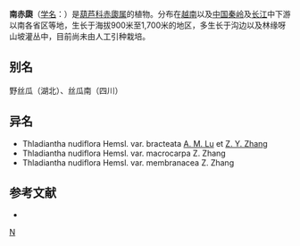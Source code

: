 {{Speciesbox 
| taxon = Thladiantha nudiflora
| image = Thladiantha nudiflora - Talence - 201007 (2).jpg
| authority = Hemsl.
| subdivision_ranks =[[变种|变种]]
| subdivision =
* 南赤瓟 ''T. n.'' var. ''nudiflora''
* [[西周赤瓟|西周赤瓟]] ''T. n.'' var. ''bracteata''
}}

'''南赤瓟'''（[[学名|学名]]：{{lang|la|''Thladiantha nudiflora''}}）是[[葫芦科|葫芦科]][[赤瓟属|赤瓟属]]的植物。分布在[[越南|越南]]以及[[中国|中国]][[秦岭|秦岭]]及[[长江|长江]]中下游以南各省区等地，生长于海拔900米至1,700米的地区，多生长于沟边以及林缘呀山坡灌丛中，目前尚未由人工引种栽培。

== 别名 ==
野丝瓜（湖北）、丝瓜南（四川）

== 异名 ==
* Thladiantha nudiflora Hemsl. var. bracteata [[路安民|A. M. Lu]] et [[张志耘|Z. Y. Zhang]]
* Thladiantha nudiflora Hemsl. var. macrocarpa Z. Zhang
* Thladiantha nudiflora Hemsl. var. membranacea Z. Zhang

== 参考文献 ==
<div class="references-small">
* {{cite web| url =http://www.bioinfo.cn/db05/KmzwSpecies.php?action=view&id=7430| title =南赤瓟（原变种）| work =《中国高等植物数据库全库》| publisher =中国科学院微生物研究所| author =昆明植物研究所| accessdate =2009-02-24| deadurl =yes| archiveurl =https://web.archive.org/web/20160305023624/http://www.bioinfo.cn/db05/KmzwSpecies.php?action=view&id=7430| archivedate =2016-03-05}}
</div>
{{Taxonbar|from=Q10909027}}

[[Category:赤瓟属|N]]